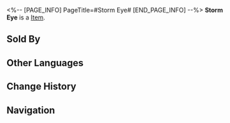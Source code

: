 <%-- [PAGE_INFO]
PageTitle=#Storm Eye#
[END_PAGE_INFO] --%>
{{Item Infobox
|title       = Storm Eye
|id          = 110405
|image       = Item Storm Eye.png
|type        = 
|invCategory = Upgrade Materials
|rarity      = 4
|effect      = Arrows belonged to a Stormbringer. Can be used for the Ascension of Wind characters.
|description = Used to belong to a certain Fragmentum monster modeled after a certain kind of Voidrangers. An arrowhead can be barely seen buried in the center of the vortex.
|source1     = Stagnant Shadow: Rivet Town
|source2     = Stagnant Shadow (Rivet Town)
|source3     = [[Omni-Synthesizer]] &mdash; Material Exchange
}}
{{Description|1=''"Those who perish in the Fragmentum shall rise again where they met their demise."''}}
'''Storm Eye''' is a [[Item]].

==Sold By==
{{Shop Availability}}

==Other Languages==
{{Other Languages
|en   = Storm Eye
|zhs  = 暴风之眼
|zht  = 暴風之眼
|ja   = 暴風の眼
|ko   = 폭풍의 눈
|es   = Ojo del vendaval
|fr   = Œil de la tempête
|ru   = Глаз бури
|th   = Storm Eye
|vi   = Mắt Bão Gió
|de   = Sturmauge
|id   = Storm Eye
|pt   = Olho Tempestuoso
}}

==Change History==
{{Change History|2.0}}

==Navigation==
{{Upgrade Material Navbox}}